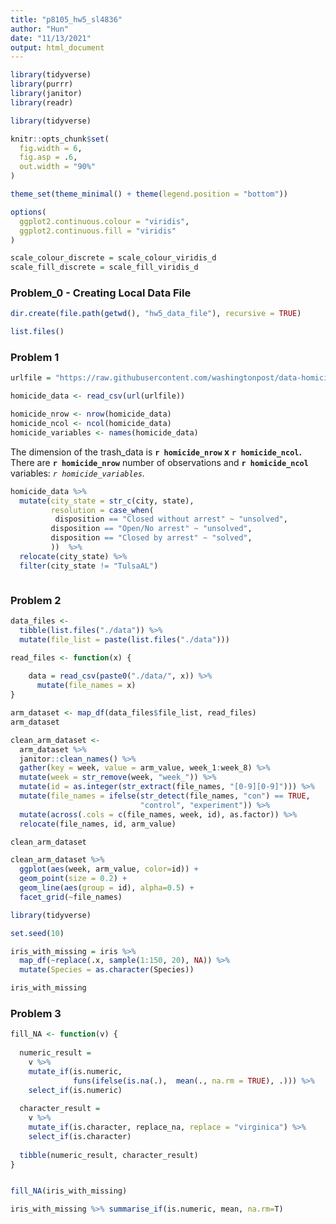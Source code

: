 ```yaml
---
title: "p8105_hw5_sl4836"
author: "Hun"
date: "11/13/2021"
output: html_document
---
```


```r
library(tidyverse)
library(purrr)
library(janitor)
library(readr)
```

```r
library(tidyverse)

knitr::opts_chunk$set(
  fig.width = 6,
  fig.asp = .6,
  out.width = "90%"
)

theme_set(theme_minimal() + theme(legend.position = "bottom"))

options(
  ggplot2.continuous.colour = "viridis",
  ggplot2.continuous.fill = "viridis"
)

scale_colour_discrete = scale_colour_viridis_d
scale_fill_discrete = scale_fill_viridis_d
```


### Problem_0 - Creating Local Data File
```r
dir.create(file.path(getwd(), "hw5_data_file"), recursive = TRUE)

list.files()
```


### Problem 1
```r
urlfile = "https://raw.githubusercontent.com/washingtonpost/data-homicides/master/homicide-data.csv"

homicide_data <- read_csv(url(urlfile))
```


```r
homicide_nrow <- nrow(homicide_data)
homicide_ncol <- ncol(homicide_data)
homicide_variables <- names(homicide_data)

```


The dimension of the trash_data is **`r homicide_nrow` x**  **`r homicide_ncol`.** There are **`r homicide_nrow`** number of observations and **`r homicide_ncol`**  variables: *`r homicide_variables`.*



```r
homicide_data %>%
  mutate(city_state = str_c(city, state),
         resolution = case_when(
          disposition == "Closed without arrest" ~ "unsolved",
         disposition == "Open/No arrest" ~ "unsolved",
         disposition == "Closed by arrest" ~ "solved",
         ))  %>%
  relocate(city_state) %>%
  filter(city_state != "TulsaAL")

```


```r


```

### Problem 2


```r
data_files <- 
  tibble(list.files("./data")) %>%
  mutate(file_list = paste(list.files("./data")))
```

```r
read_files <- function(x) {
  
    data = read_csv(paste0("./data/", x)) %>%
      mutate(file_names = x)
}

arm_dataset <- map_df(data_files$file_list, read_files) 
arm_dataset
```
```r
clean_arm_dataset <-
  arm_dataset %>%
  janitor::clean_names() %>%
  gather(key = week, value = arm_value, week_1:week_8) %>%
  mutate(week = str_remove(week, "week_")) %>%
  mutate(id = as.integer(str_extract(file_names, "[0-9][0-9]"))) %>%
  mutate(file_names = ifelse(str_detect(file_names, "con") == TRUE,
                             "control", "experiment")) %>%
  mutate(across(.cols = c(file_names, week, id), as.factor)) %>%
  relocate(file_names, id, arm_value)

clean_arm_dataset
```

```r
clean_arm_dataset %>%
  ggplot(aes(week, arm_value, color=id)) + 
  geom_point(size = 0.2) + 
  geom_line(aes(group = id), alpha=0.5) +
  facet_grid(~file_names)
```

```r
library(tidyverse)

set.seed(10)

iris_with_missing = iris %>% 
  map_df(~replace(.x, sample(1:150, 20), NA)) %>%
  mutate(Species = as.character(Species))

iris_with_missing
```

### Problem 3
```r
fill_NA <- function(v) {
  
  numeric_result = 
    v %>%  
    mutate_if(is.numeric, 
              funs(ifelse(is.na(.),  mean(., na.rm = TRUE), .))) %>%
    select_if(is.numeric)
                    
  character_result = 
    v %>% 
    mutate_if(is.character, replace_na, replace = "virginica") %>% 
    select_if(is.character)
  
  tibble(numeric_result, character_result)
}


fill_NA(iris_with_missing)

iris_with_missing %>% summarise_if(is.numeric, mean, na.rm=T)
```






